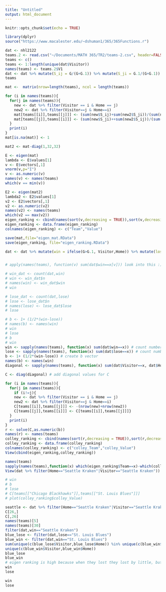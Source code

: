 ```yaml
---
title: "Untitled"
output: html_document
---
```


```r
knitr::opts_chunk$set(echo = TRUE)
```

```r
library(dplyr)
source("https://www.macalester.edu/~dshuman1/365/365Functions.r")
```


```r
dat <- nhl2122
teams.2 <- read.csv("~/Documents/MATH 365/TR2/teams-2.csv", header=FALSE)
teams <- c()
teams <- 1:length(unique(dat$Visitor))
names(teams) <- teams.2$V1
dat <- dat %>% mutate(S_ij = G/(G+G.1)) %>% mutate(S_ji = G.1/(G+G.1))
teams
```

```r
mat <-  matrix(nrow=length(teams), ncol = length(teams))

for (i in names(teams)){
  for(j in names(teams)){
    new <- dat %>% filter(Visitor == i & Home == j)
    new2 <- dat %>% filter(Visitor==j & Home==i)
    mat[teams[[i]],teams[[j]]] <- (sum(new$S_ij)+sum(new2$S_ji))/(sum(new$S_ij)+sum(new$S_ji)+sum(new2$S_ij)+sum(new2$S_ji))
    mat[teams[[j]],teams[[i]]] <- (sum(new$S_ji)++sum(new2$S_ij))/(sum(new$S_ij)+sum(new$S_ji)+sum(new2$S_ij)+sum(new2$S_ji))
  }
  print(i)
}
mat[is.na(mat)] <- 1
```

```r
mat2 <- mat-diag(1,32,32)

E <- eigen(mat)
lambda <- E$values[1]
v <- E$vectors[,1]
vnorm(v,p="I")
v <- as.numeric(v)
names(v) <- names(teams)
which(v == min(v))

E2 <- eigen(mat2)
lambda2 <- E2$values[1]
v2 <- E2$vectors[,1]
v2 <- as.numeric(v2)
names(v2) <- names(teams)
which(v2 == max(v2))
eigen_ranking <- cbind(names(sort(v,decreasing = TRUE)),sort(v,decreasing = TRUE))
eigen_ranking <- data.frame(eigen_ranking)
colnames(eigen_ranking) <- c("Team","Value")

save(mat,file="eigen_mat.RData")
save(eigen_ranking, file="eigen_ranking.RData")
```

```r
dat <- dat %>% mutate(win = ifelse(G>G.1, Visitor,Home)) %>% mutate(lose = ifelse(G>G.1,Home,Visitor)) # mutate win and lose columns from G and G.1 values


# apply(names(teams), function(v) sum(dat$win==x[v])) look into this :)

# win_dat <- count(dat,win)
# win <- win_dat$n
# names(win) <- win_dat$win
# win

# lose_dat <- count(dat,lose)
# lose <- lose_dat$n
# names(lose) <- lose_dat$lose
# lose

# b <- 1+ (1/2*(win-lose))
# names(b) <- names(win)
# win
# lose
# b
# win
win <- sapply(names(teams), function(x) sum(dat$win==x)) # count number of times each team wins
lose <- sapply(names(teams), function(x) sum(dat$lose==x)) # count number of times each team loses
b <- 1+ (1/2*(win-lose)) # create b vector 
names(b) <- names(win)
diagonal <- sapply(names(teams), function(x) sum(dat$Visitor==x, dat$Home==x,2)) # create diagonal values counting the total number of games each team played +2

C <- diag(diagonal) # add diagonal values for C

for (i in names(teams)){
  for(j in names(teams)){
    if (i!=j){
    new <- dat %>% filter(Visitor == i & Home == j)
    new2 <- dat %>% filter(Visitor==j & Home==i)
    C[teams[[i]],teams[[j]]] <- -(nrow(new)+nrow(new2))
    C[teams[[j]],teams[[i]]] <- C[teams[[i]],teams[[j]]]}
  }
  print(i)
}
r <- solve(C,as.numeric(b))
names(r) <- names(teams)
colley_ranking <- cbind(names(sort(r,decreasing = TRUE)),sort(r,decreasing = TRUE))
colley_ranking <- data.frame(colley_ranking)
colnames(colley_ranking) <- c("colley_Team","colley_Value")
View(cbind(eigen_ranking,colley_ranking))

names(teams)
sapply(names(teams),function(x) which(eigen_ranking$Team==x)-which(colley_ranking$colley_Team==x))
View(dat %>% filter(Home=="Seattle Kraken"|Visitor=="Seattle Kraken"))

# win
# b
# lose
# C[teams[["Chicago Blackhawks"]],teams[["St. Louis Blues"]]]
# plot(colley_ranking$colley_Value)

```

```r
seattle <- dat %>% filter(Home=="Seattle Kraken"|Visitor=="Seattle Kraken")
C[26,]
C[,26]
names(teams)[5]
names(teams)[30]
filter(dat,win=="Seattle Kraken")
blue_lose <- filter(dat,lose=="St. Louis Blues")
blue_win <- filter(dat,win=="St. Louis Blues")
sum(unique(c(blue_lose$Visitor,blue_lose$Home)) %in% unique(c(blue_win$Visitor,blue_win$Home)))
unique(c(blue_win$Visitor,blue_win$Home))
blue_lose
blue_win
# eigen ranking is high because when they lost they lost by little, but won by a lot against the same team
win
lose

win
lose
```


